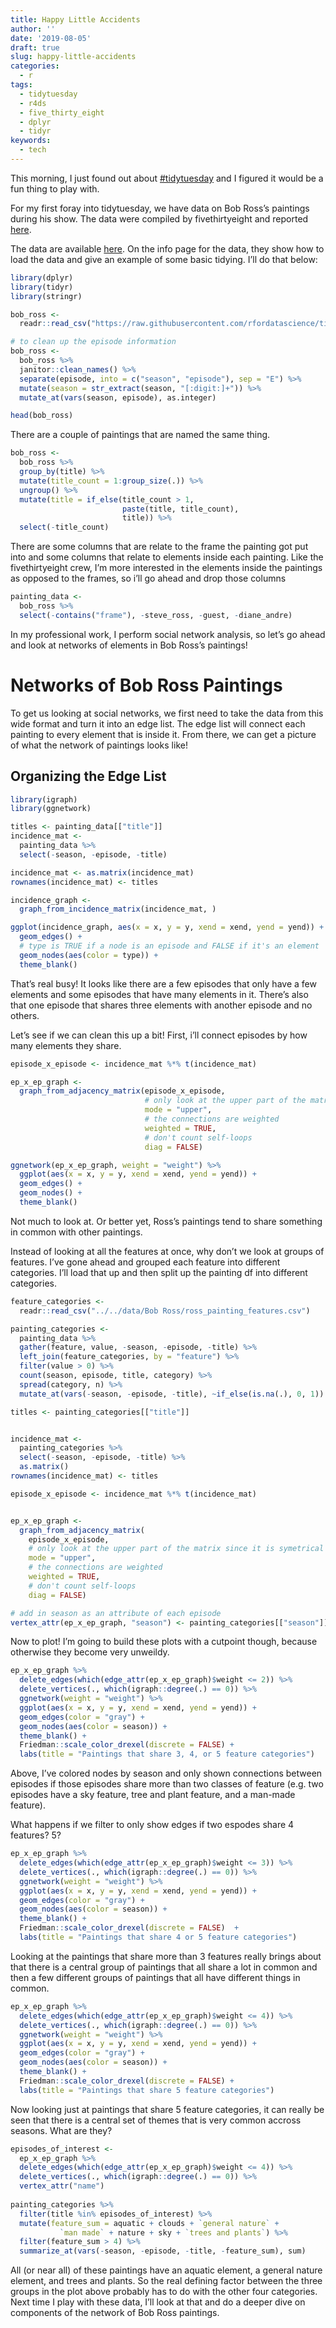 ```yaml
---
title: Happy Little Accidents
author: ''
date: '2019-08-05'
draft: true
slug: happy-little-accidents
categories:
  - r
tags:
  - tidytuesday
  - r4ds
  - five_thirty_eight
  - dplyr
  - tidyr
keywords:
  - tech
---
```


This morning, I just found out about [#tidytuesday](https://github.com/rfordatascience/tidytuesday) and I figured it would be a fun thing to play with. 

For my first foray into tidytuesday, we have data on Bob Ross's paintings during his show. The data were compiled by fivethirtyeight and reported [here](https://fivethirtyeight.com/features/a-statistical-analysis-of-the-work-of-bob-ross/). 

The data are available [here](https://github.com/rfordatascience/tidytuesday/tree/master/data/2019/2019-08-06). On the info page for the data, they show how to load the data and give an example of some basic tidying. I'll do that below:

```r
library(dplyr)
library(tidyr)
library(stringr)

bob_ross <- 
  readr::read_csv("https://raw.githubusercontent.com/rfordatascience/tidytuesday/master/data/2019/2019-08-06/bob-ross.csv")

# to clean up the episode information
bob_ross <- 
  bob_ross %>% 
  janitor::clean_names() %>% 
  separate(episode, into = c("season", "episode"), sep = "E") %>% 
  mutate(season = str_extract(season, "[:digit:]+")) %>% 
  mutate_at(vars(season, episode), as.integer)

head(bob_ross)
```

There are a couple of paintings that are named the same thing. 

```r
bob_ross <- 
  bob_ross %>% 
  group_by(title) %>%
  mutate(title_count = 1:group_size(.)) %>% 
  ungroup() %>% 
  mutate(title = if_else(title_count > 1, 
                         paste(title, title_count), 
                         title)) %>% 
  select(-title_count)
```

There are some columns that are relate to the frame the painting got put into and some columns that relate to elements inside each painting. Like the fivethirtyeight crew, I'm more interested in the elements inside the paintings as opposed to the frames, so i'll go ahead and drop those columns

```r
painting_data <- 
  bob_ross %>% 
  select(-contains("frame"), -steve_ross, -guest, -diane_andre)
```

In my professional work, I perform social network analysis, so let's go ahead and look at networks of elements in Bob Ross's paintings!


# Networks of Bob Ross Paintings

To get us looking at social networks, we first need to take the data from this wide format and turn it into an edge list. The edge list will connect each painting to every element that is inside it. From there, we can get a picture of what the network of paintings looks like!

## Organizing the Edge List

```r
library(igraph)
library(ggnetwork)

titles <- painting_data[["title"]]
incidence_mat <- 
  painting_data %>% 
  select(-season, -episode, -title)

incidence_mat <- as.matrix(incidence_mat)
rownames(incidence_mat) <- titles

incidence_graph <- 
  graph_from_incidence_matrix(incidence_mat, )

ggplot(incidence_graph, aes(x = x, y = y, xend = xend, yend = yend)) +
  geom_edges() +
  # type is TRUE if a node is an episode and FALSE if it's an element
  geom_nodes(aes(color = type)) + 
  theme_blank()
```

That's real busy! It looks like there are a few episodes that only have a few elements and some episodes that have many elements in it. There's also that one episode that shares three elements with another episode and no others. 

Let's see if we can clean this up a bit! First, i'll connect episodes by how many elements they share. 

```r
episode_x_episode <- incidence_mat %*% t(incidence_mat)

ep_x_ep_graph <- 
  graph_from_adjacency_matrix(episode_x_episode, 
                              # only look at the upper part of the matrix since it is symetrical
                              mode = "upper", 
                              # the connections are weighted
                              weighted = TRUE, 
                              # don't count self-loops
                              diag = FALSE)

ggnetwork(ep_x_ep_graph, weight = "weight") %>% 
  ggplot(aes(x = x, y = y, xend = xend, yend = yend)) +
  geom_edges() +
  geom_nodes() + 
  theme_blank()

```

Not much to look at. Or better yet, Ross's paintings tend to share something in common with other paintings. 

Instead of looking at all the features at once, why don't we look at groups of features. I've gone ahead and grouped each feature into different categories. I'll load that up and then split up the painting df into different categories. 

```r
feature_categories <- 
  readr::read_csv("../../data/Bob Ross/ross_painting_features.csv")

painting_categories <-
  painting_data %>% 
  gather(feature, value, -season, -episode, -title) %>% 
  left_join(feature_categories, by = "feature") %>% 
  filter(value > 0) %>% 
  count(season, episode, title, category) %>% 
  spread(category, n) %>% 
  mutate_at(vars(-season, -episode, -title), ~if_else(is.na(.), 0, 1))

titles <- painting_categories[["title"]]


incidence_mat <- 
  painting_categories %>% 
  select(-season, -episode, -title) %>% 
  as.matrix()
rownames(incidence_mat) <- titles

episode_x_episode <- incidence_mat %*% t(incidence_mat)


ep_x_ep_graph <- 
  graph_from_adjacency_matrix(
    episode_x_episode, 
    # only look at the upper part of the matrix since it is symetrical
    mode = "upper", 
    # the connections are weighted
    weighted = TRUE, 
    # don't count self-loops
    diag = FALSE)

# add in season as an attribute of each episode
vertex_attr(ep_x_ep_graph, "season") <- painting_categories[["season"]]

```

Now to plot! I'm going to build these plots with a cutpoint though, because otherwise they become very unweildy. 

```r
ep_x_ep_graph %>% 
  delete_edges(which(edge_attr(ep_x_ep_graph)$weight <= 2)) %>% 
  delete_vertices(., which(igraph::degree(.) == 0)) %>%  
  ggnetwork(weight = "weight") %>% 
  ggplot(aes(x = x, y = y, xend = xend, yend = yend)) +
  geom_edges(color = "gray") +
  geom_nodes(aes(color = season)) + 
  theme_blank() + 
  Friedman::scale_color_drexel(discrete = FALSE) +
  labs(title = "Paintings that share 3, 4, or 5 feature categories")


```

Above, I've colored nodes by season and only shown connections between episodes if those episodes share more than two classes of feature (e.g. two episodes have a sky feature, tree and plant feature, and a man-made feature). 

What happens if we filter to only show edges if two espodes share 4 features? 5?


```r
ep_x_ep_graph %>% 
  delete_edges(which(edge_attr(ep_x_ep_graph)$weight <= 3)) %>% 
  delete_vertices(., which(igraph::degree(.) == 0)) %>%  
  ggnetwork(weight = "weight") %>% 
  ggplot(aes(x = x, y = y, xend = xend, yend = yend)) +
  geom_edges(color = "gray") +
  geom_nodes(aes(color = season)) + 
  theme_blank() + 
  Friedman::scale_color_drexel(discrete = FALSE)  +
  labs(title = "Paintings that share 4 or 5 feature categories")

```
Looking at the paintings that share more than 3 features really brings about that there is a central group of paintings that all share a lot in common and then a few different groups of paintings that all have different things in common. 

```r
ep_x_ep_graph %>% 
  delete_edges(which(edge_attr(ep_x_ep_graph)$weight <= 4)) %>% 
  delete_vertices(., which(igraph::degree(.) == 0)) %>%  
  ggnetwork(weight = "weight") %>% 
  ggplot(aes(x = x, y = y, xend = xend, yend = yend)) +
  geom_edges(color = "gray") +
  geom_nodes(aes(color = season)) + 
  theme_blank() + 
  Friedman::scale_color_drexel(discrete = FALSE) +
  labs(title = "Paintings that share 5 feature categories")

```

Now looking just at paintings that share 5 feature categories, it can really be seen that there is a central set of themes that is very common accross seasons. What are they?


```r
episodes_of_interest <- 
  ep_x_ep_graph %>% 
  delete_edges(which(edge_attr(ep_x_ep_graph)$weight <= 4)) %>% 
  delete_vertices(., which(igraph::degree(.) == 0)) %>% 
  vertex_attr("name")
  
painting_categories %>% 
  filter(title %in% episodes_of_interest) %>% 
  mutate(feature_sum = aquatic + clouds + `general nature` + 
           `man made` + nature + sky + `trees and plants`) %>% 
  filter(feature_sum > 4) %>% 
  summarize_at(vars(-season, -episode, -title, -feature_sum), sum)
```

All (or near all) of these paintings have an aquatic element, a general nature element, and trees and plants. So the real defining factor between the three groups in the plot above probably has to do with the other four categories. Next time I play with these data, I'll look at that and do a deeper dive on components of the network of Bob Ross paintings. 









